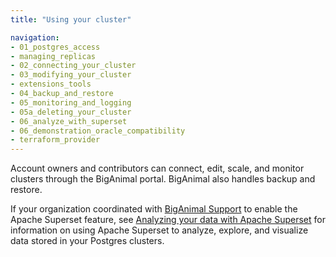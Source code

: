 ```yaml
---
title: "Using your cluster"

navigation: 
- 01_postgres_access
- managing_replicas
- 02_connecting_your_cluster
- 03_modifying_your_cluster
- extensions_tools
- 04_backup_and_restore
- 05_monitoring_and_logging
- 05a_deleting_your_cluster
- 06_analyze_with_superset
- 06_demonstration_oracle_compatibility
- terraform_provider
---
```


Account owners and contributors can connect, edit, scale, and monitor clusters through the BigAnimal portal. BigAnimal also handles backup and restore.

If your organization coordinated with [BigAnimal Support](../overview/support) to enable the Apache Superset feature, see [Analyzing your data with Apache Superset](06_analyze_with_superset) for information on using Apache Superset to analyze, explore, and visualize data stored in your Postgres clusters.
